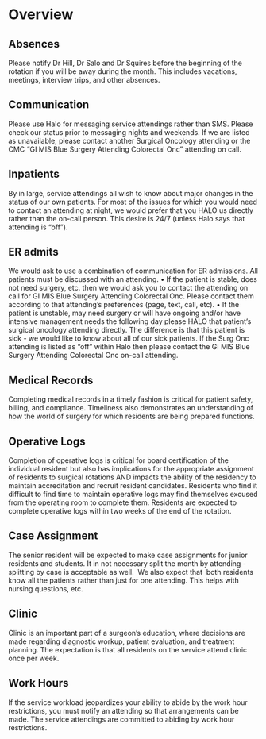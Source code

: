 # Overview {#Intro}

## Absences

Please notify Dr Hill, Dr Salo and Dr Squires before the beginning of the rotation if you will be away during the month. This includes vacations, meetings, interview trips, and other absences.

## Communication

Please use Halo for messaging service attendings rather than SMS. Please check our status prior to messaging nights and weekends. If we are listed as unavailable, please contact another Surgical Oncology attending or the CMC "GI MIS Blue Surgery Attending Colorectal Onc" attending on call.

## Inpatients

By in large, service attendings all wish to know about major changes in the status of our own patients. For most of the issues for which you would need to contact an attending at night, we would prefer that you HALO us directly rather than the on-call person. This desire is 24/7 (unless Halo says that attending is “off”).

## ER admits

We would ask to use a combination of communication for ER admissions. All patients must be discussed with an attending.
• If the patient is stable, does not need surgery, etc. then we would ask you to contact the attending on call for GI MIS Blue Surgery Attending Colorectal Onc. Please contact them according to that attending’s preferences (page, text, call, etc).
• If the patient is unstable, may need surgery or will have ongoing and/or have intensive management needs the following day please HALO that patient’s surgical oncology attending directly. The difference is that this patient is sick - we would like to know about all of our sick patients. If the Surg Onc attending is listed as “off” within Halo then please contact the GI MIS Blue Surgery Attending Colorectal Onc on-call attending.

## Medical Records

Completing medical records in a timely fashion is critical for patient safety, billing, and compliance. Timeliness also demonstrates an understanding of how the world of surgery for which residents are being prepared functions.

## Operative Logs

Completion of operative logs is critical for board certification of the individual resident but also has implications for the appropriate assignment of residents to surgical rotations AND impacts the ability of the residency to maintain accreditation and recruit resident candidates. Residents who find it difficult to find time to maintain operative logs may find themselves excused from the operating room to complete them. Residents are expected to complete operative logs within two weeks of the end of the rotation.

## Case Assignment

The senior resident will be expected to make case assignments for junior residents and students. It in not necessary split the month by attending - splitting by case is acceptable as well.  We also expect that  both residents know all the patients rather than just for one attending. This helps with nursing questions, etc.

## Clinic

Clinic is an important part of a surgeon's education, where decisions are made regarding diagnostic workup, patient evaluation, and treatment planning. The expectation is that all residents on the service attend clinic once per week.

## Work Hours

If the service workload jeopardizes your ability to abide by the work hour restrictions, you must notify an attending so that arrangements can be made. The service attendings are committed to abiding by work hour restrictions. 
